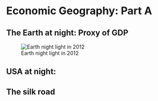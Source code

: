 # Economic Geography: Part A

## The Earth at night: Proxy of GDP

![Earth night light in 2012](figures/night_light_2012.jpg){fig-align="center"}

## USA at night:

## The silk road
